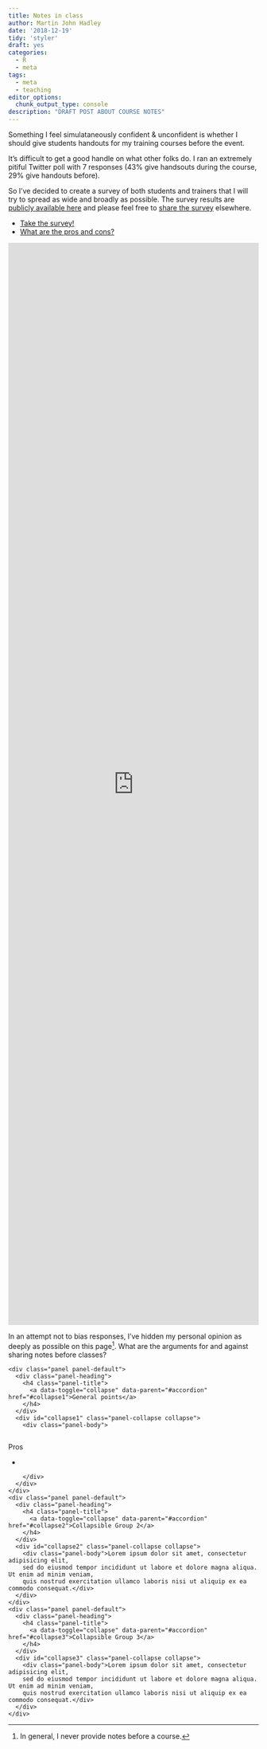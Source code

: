```yaml
---
title: Notes in class
author: Martin John Hadley
date: '2018-12-19'
tidy: 'styler'
draft: yes
categories:
  - R
  - meta
tags:
  - meta
  - teaching
editor_options: 
  chunk_output_type: console
description: "DRAFT POST ABOUT COURSE NOTES"
---
```


Something I feel simulataneously confident & unconfident is whether I should give students handouts for my training courses before the event.

It's difficult to get a good handle on what other folks do. I ran an extremely pitiful Twitter poll with 7 responses (43% give handsouts during the course, 29% give handouts before).

So I've decided to create a survey of both students and trainers that I will try to spread as wide and broadly as possible. The survey results are [publicly available here](https://docs.google.com/spreadsheets/d/1Wp14rgAKv3yv8KxpXVHPLpt0dG4HtqEjZLrCr8w2UvA/edit?usp=sharing) and please feel free to [share the survey](https://docs.google.com/forms/d/e/1FAIpQLSfbHMLqX-jctvxZdwyyok96ZSUzXdpIDrMsQ2b-A2X2hVCz1w/viewform?usp=sf_link) elsewhere.

<ul class="nav nav-tabs">
  <li class="active"><a data-toggle="tab" href="#take-the-survey">Take the survey!</a></li>
  <li><a data-toggle="tab" href="#pros-and-cons">What are the pros and cons?</a></li>
</ul>

<div class="tab-content">
  <div id="take-the-survey" class="tab-pane fade in active">
<iframe src="https://docs.google.com/forms/d/e/1FAIpQLSfbHMLqX-jctvxZdwyyok96ZSUzXdpIDrMsQ2b-A2X2hVCz1w/viewform?embedded=true" width="100%" height="2173" frameborder="0" marginheight="0" marginwidth="0">Loading...</iframe>

  </div>
  <div id="pros-and-cons" class="tab-pane fade">

In an attempt not to bias responses, I've hidden my personal opinion as deeply as possible on this page[^1]. What are the arguments for and against sharing notes before classes?

<!--html_preserve-->
<div class="panel-group" id="accordion">
    <div class="panel panel-default">
      <div class="panel-heading">
        <h4 class="panel-title">
          <a data-toggle="collapse" data-parent="#accordion" href="#collapse1">General points</a>
        </h4>
      </div>
      <div id="collapse1" class="panel-collapse collapse">
        <div class="panel-body">
        
<div class="row">

<div class="col-md-6">

Pros

- 

</div>


<div class="col-md-6">

</div>

</div>
        
        </div>
      </div>
    </div>
    <div class="panel panel-default">
      <div class="panel-heading">
        <h4 class="panel-title">
          <a data-toggle="collapse" data-parent="#accordion" href="#collapse2">Collapsible Group 2</a>
        </h4>
      </div>
      <div id="collapse2" class="panel-collapse collapse">
        <div class="panel-body">Lorem ipsum dolor sit amet, consectetur adipisicing elit,
        sed do eiusmod tempor incididunt ut labore et dolore magna aliqua. Ut enim ad minim veniam,
        quis nostrud exercitation ullamco laboris nisi ut aliquip ex ea commodo consequat.</div>
      </div>
    </div>
    <div class="panel panel-default">
      <div class="panel-heading">
        <h4 class="panel-title">
          <a data-toggle="collapse" data-parent="#accordion" href="#collapse3">Collapsible Group 3</a>
        </h4>
      </div>
      <div id="collapse3" class="panel-collapse collapse">
        <div class="panel-body">Lorem ipsum dolor sit amet, consectetur adipisicing elit,
        sed do eiusmod tempor incididunt ut labore et dolore magna aliqua. Ut enim ad minim veniam,
        quis nostrud exercitation ullamco laboris nisi ut aliquip ex ea commodo consequat.</div>
      </div>
    </div>
</div>
<!--/html_preserve-->

  </div>
</div>




<!-- <blockquote class="twitter-tweet" data-lang="en"><p lang="en" dir="ltr">Fellow <a href="https://twitter.com/hashtag/rstats?src=hash&amp;ref_src=twsrc%5Etfw">#rstats</a> trainers and teachers 👋 <br><br>How do you folks handle giving learners handouts/notes for your workshops?<br><br>I personally give handouts after.</p>&mdash; Martin John Hadley (@martinjhnhadley) <a href="https://twitter.com/martinjhnhadley/status/1072876971686809600?ref_src=twsrc%5Etfw">December 12, 2018</a></blockquote> -->
<!-- <script async src="https://platform.twitter.com/widgets.js" charset="utf-8"></script> -->

[^1]: In general, I never provide notes before a course.